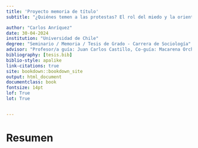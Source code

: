 ```yaml
---
title: 'Proyecto memoria de título'
subtitle: "¿Quiénes temen a las protestas? El rol del miedo y la orientación política en las justificaciones de violencia en contexto de protesta social."

author: "Carlos Anríquez"
date: 30-04-2024
institution: "Universidad de Chile"
degree: "Seminario / Memoria / Tesis de Grado - Carrera de Sociología"
advisor: "Profesor/a guía: Juan Carlos Castillo, Co-guía: Macarena Orchard"
bibliography: [tesis.bib]
biblio-style: apalike
link-citations: true
site: bookdown::bookdown_site
output: html_document
documentclass: book
fontsize: 14pt
lof: True
lot: True


---
```



# Resumen {-}







